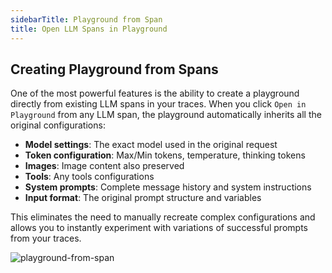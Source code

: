 ```yaml
---
sidebarTitle: Playground from Span
title: Open LLM Spans in Playground
---
```


## Creating Playground from Spans

One of the most powerful features is the ability to create a playground directly from existing LLM spans in your traces. When you click `Open in Playground` from any LLM span, the playground automatically inherits all the original configurations:

- **Model settings**: The exact model used in the original request
- **Token configuration**: Max/Min tokens, temperature, thinking tokens
- **Images**: Image content also preserved
- **Tools**: Any tools configurations
- **System prompts**: Complete message history and system instructions
- **Input format**: The original prompt structure and variables

This eliminates the need to manually recreate complex configurations and allows you to instantly experiment with variations of successful prompts from your traces.

<div style={{ borderRadius: '8px', overflow: 'hidden' }}>
    <img src="/images/playground/playground-from-span.png" alt="playground-from-span" style={{ margin: '0px' }}/>
</div>